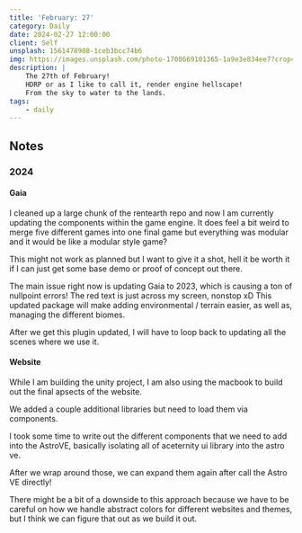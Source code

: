 ```yaml
---
title: 'February: 27'
category: Daily
date: 2024-02-27 12:00:00
client: Self
unsplash: 1561478908-1ceb3bcc74b6
img: https://images.unsplash.com/photo-1708669101365-1a9e3e834ee7?crop=entropy&cs=srgb&fm=jpg&ixid=MnwzNjM5Nzd8MHwxfHJhbmRvbXx8fHx8fHx8fDE2ODE3NDg2ODY&ixlib=rb-4.0.3&q=85
description: |
    The 27th of February!
    HDRP or as I like to call it, render engine hellscape!
    From the sky to water to the lands.
tags:
    - daily
---
```


## Notes

### 2024


#### Gaia

I cleaned up a large chunk of the rentearth repo and now I am currently updating the components within the game engine.
It does feel a bit weird to merge five different games into one final game but everything was modular and it would be like a modular style game?

This might not work as planned but I want to give it a shot, hell it be worth it if I can just get some base demo or proof of concept out there.

The main issue right now is updating Gaia to 2023, which is causing a ton of nullpoint errors! The red text is just across my screen, nonstop xD
This updated package will make adding environmental / terrain easier, as well as, managing the different biomes.

After we get this plugin updated, I will have to loop back to updating all the scenes where we use it.


#### Website

While I am building the unity project, I am also using the macbook to build out the final apsects of the website.

We added a couple additional libraries but need to load them via components.

I took some time to write out the different components that we need to add into the AstroVE, basically isolating all of aceternity ui library into the astro ve.

After we wrap around those, we can expand them again after call the Astro VE directly!

There might be a bit of a downside to this approach because we have to be careful on how we handle abstract colors for different websites and themes, but I think we can figure that out as we build it out.
